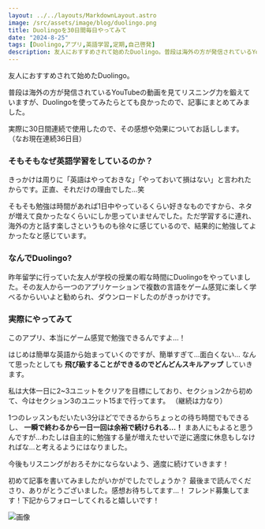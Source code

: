 ```yaml
---
layout: ../../layouts/MarkdownLayout.astro
image: /src/assets/image/blog/duolingo.png
title: Duolingoを30日間毎日やってみて
date: "2024-8-25"
tags: [Duolingo,アプリ,英語学習,定期,自己啓発]
description: 友人におすすめされて始めたDuolingo。普段は海外の方が発信されているYouTubeの動画を見てリスニング力を鍛えていますが、Duolingoを使ってみたらとても良かったので、記事にまとめてみました。
---
```


友人におすすめされて始めたDuolingo。

普段は海外の方が発信されているYouTubeの動画を見てリスニング力を鍛えていますが、Duolingoを使ってみたらとても良かったので、記事にまとめてみました。

実際に30日間連続で使用したので、その感想や効果についてお話しします。
（なお現在連続36日目）

### そもそもなぜ英語学習をしているのか？

きっかけは周りに「英語はやっておきな」「やっておいて損はない」と言われたからです。正直、それだけの理由でした…笑

そもそも勉強は時間があれば1日中やっているくらい好きなものですから、ネタが増えて良かったなくらいにしか思っていませんでした。ただ学習するに連れ、海外の方と話す楽しさというものも徐々に感じているので、結果的に勉強してよかったなと感じています。

### なんでDuolingo?

昨年留学に行っていた友人が学校の授業の暇な時間にDuolingoをやっていました。その友人から一つのアプリケーションで複数の言語をゲーム感覚に楽しく学べるからいいよと勧められ、ダウンロードしたのがきっかけです。

### 実際にやってみて

このアプリ、本当にゲーム感覚で勉強できるんですよ…！

はじめは簡単な英語から始まっていくのですが、簡単すぎて…面白くない…
なんて思ったとしても
**飛び級することができるのでどんどんスキルアップ**
していきます。

私は大体一日に2~3ユニットをクリアを目標にしており、セクション2から初めて、今はセクション3のユニット15まで行ってます。
（継続は力なり）

1つのレッスンもだいたい3分ほどでできるからちょっとの待ち時間でもできるし、
**一瞬で終わるから一日一回は余裕で続けられる…！**
まあ人にもよると思うんですが…わたしは自主的に勉強する量が増えたせいで逆に適度に休息もしなければな…と考えるようにはなりました。

今後もリスニングがおろそかにならないよう、適度に続けていきます！

初めて記事を書いてみましたがいかがでしたでしょうか？
最後まで読んでくださり、ありがとうございました。感想お待ちしてます…！
フレンド募集してます！下記からフォローしてくれると嬉しいです！

![画像](../../assets/image/blog/duolingo_me.png)